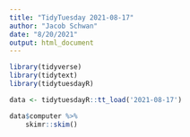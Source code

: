 ```yaml
---
title: "TidyTuesday 2021-08-17"
author: "Jacob Schwan"
date: "8/20/2021"
output: html_document
---
```


```r
library(tidyverse)
library(tidytext)
library(tidytuesdayR)
```

```r
data <- tidytuesdayR::tt_load('2021-08-17')
```

```r
data$computer %>%
    skimr::skim()
```





